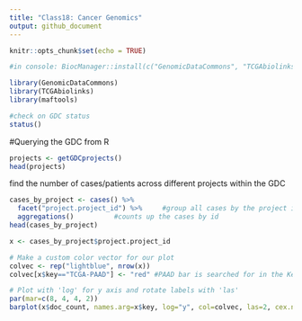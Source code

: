 ```yaml
---
title: "Class18: Cancer Genomics"
output: github_document
---
```


```r
knitr::opts_chunk$set(echo = TRUE)
```


```r
#in console: BiocManager::install(c("GenomicDataCommons", "TCGAbiolinks", "maftools"))

library(GenomicDataCommons)
library(TCGAbiolinks)
library(maftools)

#check on GDC status
status()
```

#Querying the GDC from R
```r
projects <- getGDCprojects()
head(projects)
```

find the number of cases/patients across different projects within the GDC
```r
cases_by_project <- cases() %>%
  facet("project.project_id") %>%     #group all cases by the project id
  aggregations()          #counts up the cases by id
head(cases_by_project)
```


```r
x <- cases_by_project$project.project_id

# Make a custom color vector for our plot
colvec <- rep("lightblue", nrow(x))
colvec[x$key=="TCGA-PAAD"] <- "red" #PAAD bar is searched for in the Key column and becomes red

# Plot with 'log' for y axis and rotate labels with 'las'
par(mar=c(8, 4, 4, 2))
barplot(x$doc_count, names.arg=x$key, log="y", col=colvec, las=2, cex.names=0.8)
```














